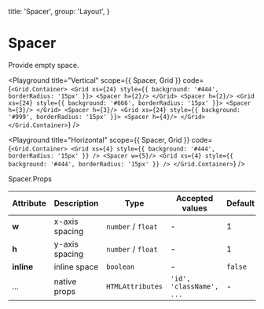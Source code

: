 
  title: 'Spacer',
  group: 'Layout',
}

# Spacer

Provide empty space.

<Playground
  title="Vertical"
  scope={{ Spacer, Grid }}
  code={`
<Grid.Container>
  <Grid xs={24} style={{ background: '#444', borderRadius: '15px' }}>
    <Spacer h={2}/>
  </Grid>
  <Spacer h={2}/>
  <Grid xs={24} style={{ background: '#666', borderRadius: '15px' }}>
    <Spacer h={3}/>
  </Grid>
  <Spacer h={3}/>
  <Grid xs={24} style={{ background: '#999', borderRadius: '15px' }}>
    <Spacer h={4}/>
  </Grid>
</Grid.Container>
`}
/>

<Playground
  title="Horizontal"
  scope={{ Spacer, Grid }}
  code={`
<Grid.Container>
  <Grid xs={4} style={{ background: '#444', borderRadius: '15px' }} />
  <Spacer w={5}/>
  <Grid xs={4} style={{ background: '#444', borderRadius: '15px' }} />
</Grid.Container>
`}
/>

<Attributes edit="/app/components/spacer.mdx">
<Attributes.Title>Spacer.Props</Attributes.Title>

| Attribute  | Description    | Type               | Accepted values          | Default |
| ---------- | -------------- | ------------------ | ------------------------ | ------- |
| **w**      | x-axis spacing | `number` / `float` | -                        | 1       |
| **h**      | y-axis spacing | `number` / `float` | -                        | 1       |
| **inline** | inline space   | `boolean`          | -                        | `false` |
| ...        | native props   | `HTMLAttributes`   | `'id', 'className', ...` | -       |

</Attributes>
